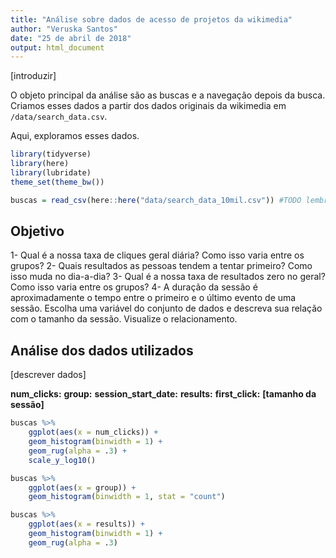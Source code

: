 ```yaml
---
title: "Análise sobre dados de acesso de projetos da wikimedia"
author: "Veruska Santos"
date: "25 de abril de 2018"
output: html_document
---
```


[introduzir]


O objeto principal da análise são as buscas e a navegação depois da busca. Criamos esses dados a partir dos dados originais da wikimedia em `/data/search_data.csv`. 

Aqui, exploramos esses dados. 

```r
library(tidyverse)
library(here)
library(lubridate)
theme_set(theme_bw())
```

```r
buscas = read_csv(here::here("data/search_data_10mil.csv")) #TODO lembrar de usar todos os dados
```

## Objetivo

1- Qual é a nossa taxa de cliques geral diária? Como isso varia entre os grupos?
2- Quais resultados as pessoas tendem a tentar primeiro? Como isso muda no dia-a-dia?
3- Qual é a nossa taxa de resultados zero no geral? Como isso varia entre os grupos?
4- A duração da sessão é aproximadamente o tempo entre o primeiro e o último evento de uma sessão. Escolha uma variável do conjunto de dados e descreva sua relação com o tamanho da sessão. Visualize o relacionamento.


## Análise dos dados utilizados

[descrever dados]

**num_clicks:**
**group:**
**session_start_date:**
**results:**
**first_click:**
**[tamanho da sessão]**

```r
buscas %>% 
    ggplot(aes(x = num_clicks)) + 
    geom_histogram(binwidth = 1) +
    geom_rug(alpha = .3) + 
    scale_y_log10()
```

```r
buscas %>% 
    ggplot(aes(x = group)) + 
    geom_histogram(binwidth = 1, stat = "count")
```

```r
buscas %>% 
    ggplot(aes(x = results)) + 
    geom_histogram(binwidth = 1) +
    geom_rug(alpha = .3)
```